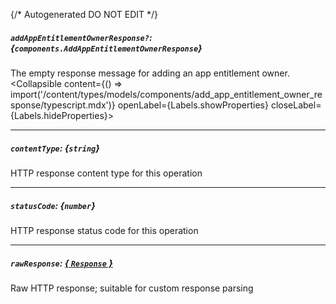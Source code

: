{/* Autogenerated DO NOT EDIT  */}

##### `addAppEntitlementOwnerResponse?`: *{`components.AddAppEntitlementOwnerResponse`}*
The empty response message for adding an app entitlement owner.
<Collapsible content={() => import('/content/types/models/components/add_app_entitlement_owner_response/typescript.mdx')} openLabel={Labels.showProperties} closeLabel={Labels.hideProperties}>
</Collapsible>

---
##### `contentType`: *{`string`}*
HTTP response content type for this operation

---
##### `statusCode`: *{`number`}*
HTTP response status code for this operation

---
##### `rawResponse`: [*{ `Response` }*](https://developer.mozilla.org/en-US/docs/Web/API/Response)
Raw HTTP response; suitable for custom response parsing


